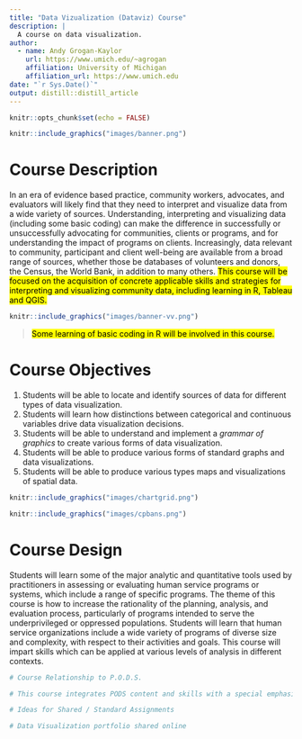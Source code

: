 ---
title: "Data Vizualization (Dataviz) Course"
description: |
  A course on data visualization.
author:
  - name: Andy Grogan-Kaylor
    url: https://www.umich.edu/~agrogan
    affiliation: University of Michigan
    affiliation_url: https://www.umich.edu
date: "`r Sys.Date()`"
output: distill::distill_article
---

```{r setup, include=FALSE}

knitr::opts_chunk$set(echo = FALSE)

```

```{r}

knitr::include_graphics("images/banner.png")

```

# Course Description

In an era of evidence based practice, community workers, advocates, and evaluators will likely find that they need to interpret and visualize data from a wide variety of sources. Understanding, interpreting and visualizing data (including some basic coding) can make the difference in successfully or unsuccessfully advocating for communities, clients or programs, and for understanding the impact of programs on clients. Increasingly, data relevant to community, participant and client well-being are available from a broad range of sources, whether those be databases of volunteers and donors, the Census, the World Bank, in addition to many others. <mark>This course will be focused on the acquisition of concrete applicable skills and strategies for interpreting and visualizing community data, including learning in R, Tableau and QGIS.</mark>

<aside>
```{r, fig.cap="Dataviz Examples"}

knitr::include_graphics("images/banner-vv.png")

```
</aside>

> <mark>Some learning of basic coding in R will be involved in this course.</mark>

# Course Objectives

1. Students will be able to locate and identify sources of data for different types of data visualization.
2. Students will learn how distinctions between categorical and continuous variables drive data visualization decisions.
3. Students will be able to understand and implement a *grammar of graphics* to create various forms of data visualization.
4. Students will be able to produce various forms of standard graphs and data visualizations.
5. Students will be able to produce various types maps and visualizations of spatial data.

<aside>
```{r, eval=TRUE, fig.cap="Chart Ideas"}

knitr::include_graphics("images/chartgrid.png")

```

```{r, fig.cap="Mapping Example"}

knitr::include_graphics("images/cpbans.png")

```
</aside>

# Course Design

Students will learn some of the major analytic and quantitative tools used by practitioners in assessing or evaluating human service programs or systems, which include a range of specific programs. The theme of this course is how to increase the rationality of the planning, analysis, and evaluation process, particularly of programs intended to serve the underprivileged or oppressed populations. Students will learn that human service organizations include a wide variety of programs of diverse size and complexity, with respect to their activities and goals. This course will impart skills which can be applied at various levels of analysis in different contexts.


```{r, eval=FALSE, echo=FALSE}

# Course Relationship to P.O.D.S.

# This course integrates PODS content and skills with a special emphasis on the identification of theories, practice and/or policies that promote social justice, illuminate injustices and are consistent with scientific and professional knowledge. Through the use of a variety of instructional methods, this course will support students developing a vision of social justice, learn to recognize and reduce mechanisms that support oppression and injustice, work toward social justice processes, apply intersectionality and intercultural frameworks and strengthen critical consciousness, self-knowledge and self-awareness to facilitate PODS learning.

# Ideas for Shared / Standard Assignments

# Data Visualization portfolio shared online


```








